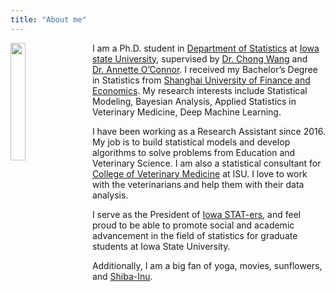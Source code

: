 ```yaml
---
title: "About me"
---
```


<link rel="stylesheet" href="styles.css" type="text/css">

<img src="images/MinZhang3.JPG" style="width:22%; margin-right: 20px" align="left">

I am a Ph.D. student in [Department of Statistics](https://www.stat.iastate.edu/) at [Iowa state University](https://www.iastate.edu/), supervised by [Dr. Chong Wang](https://chwang.public.iastate.edu/homepage.html) and [Dr. Annette O'Connor](https://vetmed.iastate.edu/users/oconnor). I received my Bachelor's Degree in Statistics from [Shanghai University of Finance and Economics](http://english.sufe.edu.cn/). My research interests include Statistical Modeling, Bayesian Analysis, Applied Statistics in Veterinary Medicine, Deep Machine Learning. 

I have been working as a Research Assistant since 2016. My job is to build statistical models and develop algorithms to solve problems from Education and Veterinary Science. I am also a statistical consultant for [College of Veterinary Medicine](https://vetmed.iastate.edu/) at ISU. I love to work with the veterinarians and help them with their data analysis. 

I serve as the President of [Iowa STAT-ers](https://www.stuorg.iastate.edu/site/stat-ers), and feel proud to be able to promote social and academic advancement in the field of statistics for graduate students at Iowa State University.

Additionally, I am a big fan of yoga, movies, sunflowers, and [Shiba-Inu](https://en.wikipedia.org/wiki/Shiba_Inu). 

